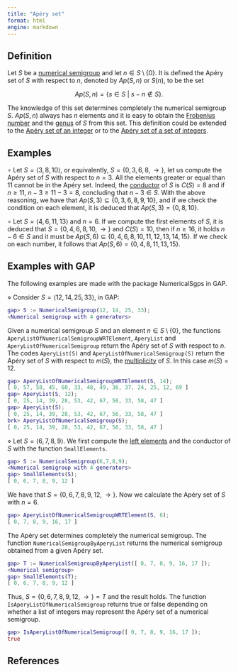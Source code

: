 ```yaml
---
title: "Apéry set"
format: html
engine: markdown
---
```


## Definition

Let $S$ be a [numerical semigroup](Numerical-semigroup.qmd) and let $n \in S \setminus \{0\}$. It is defined the Apéry set of $S$ with respect to $n$, denoted by $Ap(S,n)$ or $S(n)$, to be the set

$$
Ap(S,n) = \{s \in S ~ | ~ s - n \not \in S\}.
$$

The knowledge of this set determines completely the numerical semigroup $S$. $Ap(S,n)$ always has $n$ elements and it is easy to obtain the [Frobenius number](Frobenius-number.qmd) and the [genus](Genus.qmd) of $S$ from this set. This definition could be extended to the [Apéry set of an integer](../Fact-and-div/Apery-set-integer.qmd) or to the [Apéry set of a set of integers](Apery-set-respect-set.qmd).

## Examples

$\circ$ Let $S = \langle 3, 8, 10 \rangle$, or equivalently, $S = \{0, 3, 6, 8, \rightarrow \}$, let us compute the Apéry set of $S$ with respect to $n = 3$. All the elements greater or equal than $11$ cannot be in the Apéry set. Indeed, the [conductor](Conductor.qmd) of $S$ is $C(S) = 8$ and if $n \ge 11$, $n - 3 \ge 11 - 3 = 8$, concluding that $n-3 \in S$. With the above reasoning, we have that $Ap(S, 3) \subseteq \{0, 3, 6, 8, 9, 10\}$, and if we check the condition on each element, it is deduced that $Ap(S,3) = \{0, 8, 10\}$.

$\circ$ Let $S = \langle 4, 6, 11, 13 \rangle$ and $n = 6$. If we compute the first elements of $S$, it is deduced that $S = \{0, 4, 6, 8, 10, \rightarrow \}$ and $C(S) = 10$, then if $n \ge 16$, it holds $n - 6 \in S$ and it must be $Ap(S,6) \subseteq \{0, 4, 6, 8, 10, 11, 12, 13, 14, 15\}$. If we check on each number, it follows that $Ap(S,6) = \{0, 4, 8, 11, 13, 15\}$.

## Examples with GAP

The following examples are made with the package NumericalSgps in GAP.

$\diamond$ Consider $S = \langle 12, 14, 25, 33 \rangle$, in GAP:

``` gap
gap> S := NumericalSemigroup(12, 14, 25, 33);
<Numerical semigroup with 4 generators>
```

Given a numerical semigroup $S$ and an element $n \in S \setminus \{0\}$, the functions `AperyListOfNumericalSemigroupWRTElement`, `AperyList` and `AperyListOfNumericalSemigroup` return the Apéry set of $S$ with respect to $n$. The codes `AperyList(S)` and `AperyListOfNumericalSemigroup(S)` return the Apéry set of $S$ with respect to $m(S)$, the [multiplicity](Multiplicity.qmd) of $S$. In this case $m(S) = 12$.

``` gap
gap> AperyListOfNumericalSemigroupWRTElement(S, 14);
[ 0, 57, 58, 45, 60, 33, 48, 49, 36, 37, 24, 25, 12, 69 ]
gap> AperyList(S, 12);
[ 0, 25, 14, 39, 28, 53, 42, 67, 56, 33, 58, 47 ]
gap> AperyList(S);
[ 0, 25, 14, 39, 28, 53, 42, 67, 56, 33, 58, 47 ]
brk> AperyListOfNumericalSemigroup(S);
[ 0, 25, 14, 39, 28, 53, 42, 67, 56, 33, 58, 47 ]
```

$\diamond$ Let $S = \langle 6,7,8,9 \rangle$. We first compute the [left elements](Left-elements.qmd) and the conductor of $S$ with the function `SmallElements`.

``` gap
gap> S := NumericalSemigroup(6,7,8,9);
<Numerical semigroup with 4 generators>
gap> SmallElements(S);
[ 0, 6, 7, 8, 9, 12 ]
```

We have that $S = \{0, 6, 7, 8, 9, 12, \rightarrow \}$. Now we calculate the Apéry set of $S$ with $n = 6$.

``` gap
gap> AperyListOfNumericalSemigroupWRTElement(S, 6);
[ 0, 7, 8, 9, 16, 17 ]
```

The Apéry set determines completely the numerical semigroup. The function `NumericalSemigroupByAperyList` returns the numerical semigroup obtained from a given Apéry set.

``` gap
gap> T := NumericalSemigroupByAperyList([ 0, 7, 8, 9, 16, 17 ]);
<Numerical semigroup>
gap> SmallElements(T);
[ 0, 6, 7, 8, 9, 12 ]
```

Thus, $S = \{0, 6, 7, 8, 9, 12, \rightarrow \} = T$ and the result holds. The function `IsAperyListOfNumericalSemigroup` returns true or false depending on whether a list of integers may represent the Apéry set of a numerical semigroup.

``` gap
gap> IsAperyListOfNumericalSemigroup([ 0, 7, 8, 9, 16, 17 ]);
true
```

## References

<!-- J. C. Rosales, P. A. García-Sánchez, Numerical Semigroups, Springer, 2009. -->
